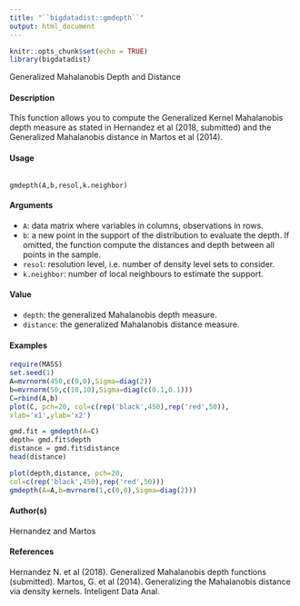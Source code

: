 ```yaml
---
title: "``bigdatadist::gmdepth``"
output: html_document
---
```


```r
knitr::opts_chunk$set(echo = TRUE)
library(bigdatadist)
```


Generalized Mahalanobis Depth and Distance


#### Description 


This function allows you to compute the Generalized Kernel Mahalanobis depth measure as stated in Hernandez et al (2018, submitted) and the Generalized Mahalanobis distance in Martos et al (2014).

#### Usage
<pre><code>
gmdepth(A,b,resol,k.neighbor)
</code></pre>

#### Arguments 
* ``A``: data matrix where variables in columns, observations in rows.
* ``b``: a new point in the support of the distribution to evaluate the depth. If omitted, the function compute the distances and depth between all points in the sample.
* ``resol``:  resolution level, i.e. number of density level sets to consider.
* ``k.neighbor``: number of local neighbours to estimate the support.

#### Value
* ``depth``: the generalized Mahalanobis depth measure.
* ``distance``: the generalized Mahalanobis distance measure.

#### Examples 
```r
require(MASS)
set.seed(1)
A=mvrnorm(450,c(0,0),Sigma=diag(2))
b=mvrnorm(50,c(10,10),Sigma=diag(c(0.1,0.1)))
C=rbind(A,b)
plot(C, pch=20, col=c(rep('black',450),rep('red',50)),
xlab='x1',ylab='x2')
```


```r
gmd.fit = gmdepth(A=C)
depth= gmd.fit$depth
distance = gmd.fit$distance
head(distance)
```


```r
plot(depth,distance, pch=20,
col=c(rep('black',450),rep('red',50)))
gmdepth(A=A,b=mvrnorm(1,c(0,0),Sigma=diag(2)))
```

#### Author(s)
Hernandez and Martos

#### References
Hernandez N. et al (2018). Generalized Mahalanobis depth functions (submitted). Martos, G. et al (2014). Generalizing the Mahalanobis distance via density kernels. Inteligent Data Anal.
